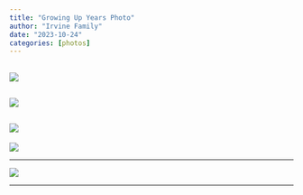 ```yaml
---
title: "Growing Up Years Photo"
author: "Irvine Family"
date: "2023-10-24"
categories: [photos]
---
```


## ![](21.png)

## ![](30.png)

## ![](28.png)

![](26.png)

------------------------------------------------------------------------

![](12.png)

------------------------------------------------------------------------

```{=html}
<script src="https://utteranc.es/client.js"
repo="https://github.com/spencerirvinereed/blogComment"
issue-term="pathname"
theme="github-light"
crossorigin="anonymous"
async>
</script>
```

